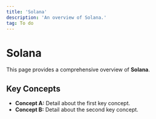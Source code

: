 ```yaml
---
title: 'Solana'
description: 'An overview of Solana.'
tag: To do
---
```


# Solana

This page provides a comprehensive overview of **Solana**.

## Key Concepts

* **Concept A:** Detail about the first key concept.
* **Concept B:** Detail about the second key concept.
